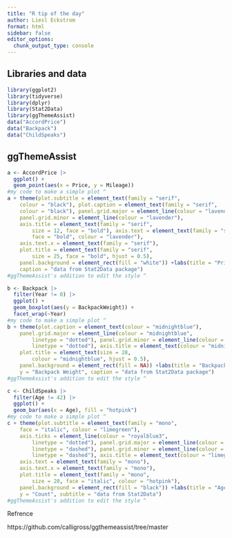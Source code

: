 ```yaml
---
title: "R tip of the day"
author: Liesl Eckstrom
format: html
sidebar: false
editor_options: 
  chunk_output_type: console
---
```


## Libraries and data

```r
library(ggplot2)
library(tidyverse)
library(dplyr)
library(Stat2Data)
library(ggThemeAssist)
data("AccordPrice")
data("Backpack")
data("ChildSpeaks")
```

## ggThemeAssist

```r
a <- AccordPrice |>
  ggplot() +
  geom_point(aes(x = Price, y = Mileage))
#my code to make a simple plot ^
a + theme(plot.subtitle = element_text(family = "serif",
    colour = "black"), plot.caption = element_text(family = "serif",
    colour = "black"), panel.grid.major = element_line(colour = "lavender"),
    panel.grid.minor = element_line(colour = "lavender"),
    axis.title = element_text(family = "serif",
        size = 12, face = "bold"), axis.text = element_text(family = "serif",
        face = "bold", colour = "lavender"),
    axis.text.x = element_text(family = "serif"),
    plot.title = element_text(family = "serif",
        size = 25, face = "bold", hjust = 0.5),
    panel.background = element_rect(fill = "white")) +labs(title = "Price of Used Honda Accords by Mileage",
    caption = "data from Stat2Data package")
#ggThemeAssist's addition to edit the style ^
```

```r
b <- Backpack |>
  filter(Year != 0) |>
  ggplot() +
  geom_boxplot(aes(y = BackpackWeight)) +
  facet_wrap(~Year)
#my code to make a simple plot ^
b + theme(plot.caption = element_text(colour = "midnightblue"),
    panel.grid.major = element_line(colour = "midnightblue",
        linetype = "dotted"), panel.grid.minor = element_line(colour = "midnightblue",
        linetype = "dotted"), axis.title = element_text(colour = "midnightblue"),
    plot.title = element_text(size = 28,
        colour = "midnightblue", hjust = 0.5),
    panel.background = element_rect(fill = NA)) +labs(title = "Backpack Weight by Year in College",
    y = "Backpack Weight", caption = "data from Stat2Data package")
#ggThemeAssist's addition to edit the style ^
```

```r
c <- ChildSpeaks |>
  filter(Age != 42) |>
  ggplot() +
  geom_bar(aes(x = Age), fill = "hotpink")
#my code to make a simple plot ^
c + theme(plot.subtitle = element_text(family = "mono",
    face = "italic", colour = "limegreen"),
    axis.ticks = element_line(colour = "royalblue3",
        linetype = "dotted"), panel.grid.major = element_line(colour = "limegreen",
        linetype = "dashed"), panel.grid.minor = element_line(colour = "limegreen",
        linetype = "dashed"), axis.title = element_text(colour = "limegreen"),
    axis.text = element_text(family = "mono"),
    axis.text.x = element_text(family = "mono"),
    plot.title = element_text(family = "mono",
        size = 20, face = "italic", colour = "hotpink"),
    panel.background = element_rect(fill = "black")) +labs(title = "Age of First Word ", x = "Age (in months)",
    y = "Count", subtitle = "data from Stat2Data")
#ggThemeAssist's addition to edit the style ^
```

Refrence

https://github.com/calligross/ggthemeassist/tree/master
